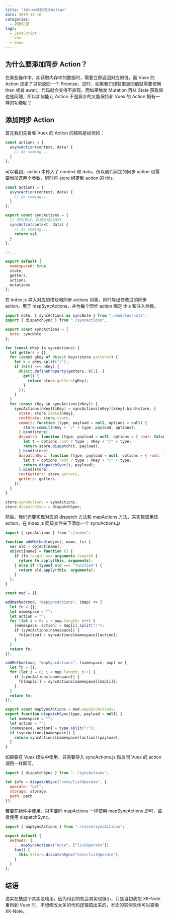 ```yaml
---
title: "为Vuex添加同步Action"
date: 2019-11-16
categories:
  - 折腾记录
tags:
  - JavaScript
  - Vue
  - Vuex
---
```


## 为什么要添加同步 Action？

在某些操作中，如获取内存中的数据时，需要立即返回对应的值，而 Vuex 的 Action 规定了只能返回一个 Promise，这时，如果我们想获取返回值就需要使用 then 或者 await，代码就会变得不直观，而如果触发 Mutation 再从 State 获取值也是同理，所以如何能让 Action 不是异步的又能保持和 Vuex 的 Action 拥有一样的功能呢？

## 添加同步 Action

首先我们先看看 Vuex 的 Action 的结构是如何的：

```javascript
const actions = {
  asyncAction(context, data) {
    // do soming...
  }
};
```

可以看到，action 中传入了 context 和 data，所以我们添加的同步 action 也需要增加这两个参数，同时将 store 绑定到 action 的 this。

```javascript
const actions = {
  asyncAction(context, data) {
    // do soming...
  }
};

export const syncActions = {
  // 同时导出，以便后续的操作
  syncActin(context, data) {
    // do soming...
    return val;
  }
};

//...

export default {
  namespaced: true,
  state,
  getters,
  actions,
  mutations
};
```

在 index.js 导入对应的模块和同步 actions 对象，同时导出修改过的同步 action，用于 mapSyncActions，并为每个同步 action 绑定 this 和注入参数。

```javascript
import note, { syncActions as syncNote } from "./modules/note";
import { dispatchSync } from "./syncActions";

export const syncActions = {
  note: syncNote
};

for (const nKey in syncActions) {
  let getters = {};
  for (const gKey of Object.keys(store.getters)) {
    let k = gKey.split("/");
    if (k[0] === nKey) {
      Object.defineProperty(getters, k[1], {
        get() {
          return store.getters[gKey];
        }
      });
    }
  }
  for (const iKey in syncActions[nKey]) {
    syncActions[nKey][iKey] = syncActions[nKey][iKey].bind(store, {
      state: store.state[nKey],
      rootState: store.state,
      commit: function (type, payload = null, options = null) {
        store.commit(nKey + "/" + type, payload, options);
      }.bind(store),
      dispatch: function (type, payload = null, options = { root: false }) {
        let t = options.root ? type : nKey + "/" + type;
        return store.dispatch(t, payload);
      }.bind(store),
      dispatchSync: function (type, payload = null, options = { root: false }) {
        let t = options.root ? type : nKey + "/" + type;
        return dispatchSync(t, payload);
      }.bind(store),
      rootGetters: store.getters,
      getters: getters
    });
  }
}

store.syncActions = syncActions;
store.dispatchSync = dispatchSync;
```

然后，我们还要实现对应的 dispatch 方法和 mapActions 方法，来实现调用该 action，在 index.js 同级文件夹下添加一个 syncActions.js

```javascript
import { syncActions } from "./index";

function addMethod(object, name, fn) {
  var old = object[name];
  object[name] = function () {
    if (fn.length === arguments.length) {
      return fn.apply(this, arguments);
    } else if (typeof old === "function") {
      return old.apply(this, arguments);
    }
  };
}

const mod = {};

addMethod(mod, "mapSyncActions", (map) => {
  let fn = {};
  let namespace = "";
  let action = "";
  for (let i = 0; i < map.length; i++) {
    [namespace, action] = map[i].split("/");
    if (syncActions[namespace]) {
      fn[action] = syncActions[namespace][action];
    }
  }
  return fn;
});

addMethod(mod, "mapSyncActions", (namespace, map) => {
  let fn = {};
  for (let i = 0; i < map.length; i++) {
    if (syncActions[namespace]) {
      fn[map[i]] = syncActions[namespace][map[i]];
    }
  }
  return fn;
});

export const mapSyncActions = mod.mapSyncActions;
export function dispatchSync(type, payload = null) {
  let namespace = "";
  let action = "";
  [namespace, action] = type.split("/");
  if (syncActions[namespace]) {
    return syncActions[namespace][action](payload);
  }
}
```

如果要在 Vuex 模块中使用，只需要导入 syncActions.js 然后同 Vuex 的 action 调用一样即可。

```javascript
import { dispatchSync } from "../syncActions";

let info = dispatchSync("note/listOperate", {
  operate: "get",
  storage: storage,
  path: path
});
```

若要在组件中使用，只需要同 mapActions 一样使用 mapSyncActions 即可，或者使用 dispatchSync。

```javascript
import { mapSyncActions } from "./store/syncActions";

export default {
  methods: {
    ...mapSyncActions("note", ["listOperate"]),
    fun() {
      this.$store.dispatchSync("note/listOperate");
    }
  }
};
```

## 结语

说实在搞这个其实没啥用，因为用到的机会其实也很小，只是当初我把 XK-Note 重构到 Vuex 时，不想修改太多的代码逻辑搞出来的，本文的实例具体可以查看 XK-Note。
